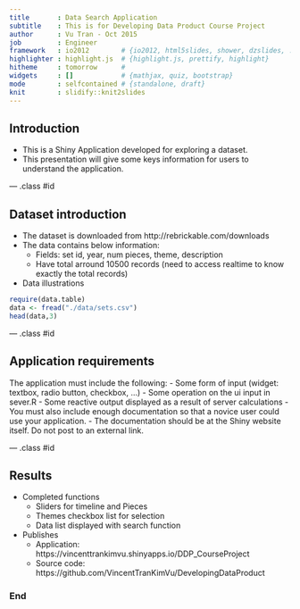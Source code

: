 ```yaml
---
title       : Data Search Application
subtitle    : This is for Developing Data Product Course Project
author      : Vu Tran - Oct 2015
job         : Engineer
framework   : io2012        # {io2012, html5slides, shower, dzslides, ...}
highlighter : highlight.js  # {highlight.js, prettify, highlight}
hitheme     : tomorrow      # 
widgets     : []            # {mathjax, quiz, bootstrap}
mode        : selfcontained # {standalone, draft}
knit        : slidify::knit2slides
---
```



## Introduction

- This is a Shiny Application developed for exploring a dataset.
- This presentation will give some keys information for users to understand the application.

--- .class #id 

## Dataset introduction
* The dataset is downloaded from http://rebrickable.com/downloads
* The data contains below information:
  - Fields: set id, year, num pieces, theme, description
  - Have total arround 10500 records (need to access realtime to know exactly the total records)
* Data illustrations
```r
require(data.table)
data <- fread("./data/sets.csv")
head(data,3)
```

--- .class #id 

## Application requirements
The application must include the following:
- Some form of input (widget: textbox, radio button, checkbox, ...)
- Some operation on the ui input in sever.R
- Some reactive output displayed as a result of server calculations
- You must also include enough documentation so that a novice user could use your application.
- The documentation should be at the Shiny website itself. Do not post to an external link.

--- .class #id 

## Results
* Completed functions
  - Sliders for timeline and Pieces
  - Themes checkbox list for selection
  - Data list displayed with search function

* Publishes
  - Application: https://vincenttrankimvu.shinyapps.io/DDP_CourseProject 
  - Source code: https://github.com/VincentTranKimVu/DevelopingDataProduct 
  
### End